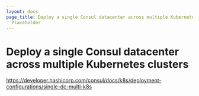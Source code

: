 ```yaml
---
layout: docs
page_title: Deploy a single Consul datacenter across multiple Kubernetes clusters
  Placeholder
---
```


# Deploy a single Consul datacenter across multiple Kubernetes clusters

https://developer.hashicorp.com/consul/docs/k8s/deployment-configurations/single-dc-multi-k8s